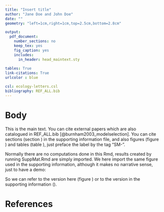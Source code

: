 ```yaml
---
title: "Insert title"
author: "Jane Doe and John Doe"
date: ""
geometry: "left=1cm,right=1cm,top=2.5cm,bottom=2.8cm"

output: 
  pdf_document:
    number_sections: no
    keep_tex: yes
    fig_caption: yes
    includes:
      in_header: head_maintext.sty
      
tables: True
link-citations: True
urlcolor : blue

csl: ecology-letters.csl 
bibliography: REF_ALL.bib
---
```


# Body

This is the main text. You can cite external papers which are also catalogued in REF_ALL.bib 
[@burnham2003_modelselection]. You can cite sections (section \ref{SM-sect:res}) in the
supporting information file, and also figures (figure \ref{SM-fig:datplot}) and tables 
(table \ref{SM-tab:dat}), just preface the label by the tag "SM-". 

Normally there are no computations done in this Rmd, results created by running SuppMat.Rmd 
are simply imported. We here import the same figure used in the supporting information, 
although it makes no narrative sense, just to have a demo:

\begin{figure}
\includegraphics[width=6in]{./results/testfig.pdf}
\caption{Main text version of the same figure that appears in supporting information.}
\label{fig:mtversion}
\end{figure}

So we can refer to the version here (figure \ref{fig:mtversion}) or to the version in 
the supporting information (\ref{SM-fig:datplot}).

# References
